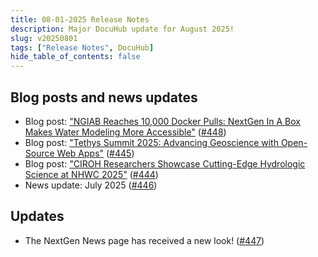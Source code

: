 ```yaml
---
title: 08-01-2025 Release Notes
description: Major DocuHub update for August 2025!
slug: v20250801
tags: ["Release Notes", DocuHub]
hide_table_of_contents: false
---
```


## Blog posts and news updates
- Blog post: ["NGIAB Reaches 10,000 Docker Pulls: NextGen In A Box Makes Water Modeling More Accessible"](/blog/ngiab-10k) ([#448](https://github.com/CIROH-UA/ciroh-ua_website/pull/448))
- Blog post: ["Tethys Summit 2025: Advancing Geoscience with Open-Source Web Apps"](/blog/tethys-summit-2025) ([#445](https://github.com/CIROH-UA/ciroh-ua_website/pull/445))
- Blog post: ["CIROH Researchers Showcase Cutting-Edge Hydrologic Science at NHWC 2025"](/blog/nhwc-2025) ([#444](https://github.com/CIROH-UA/ciroh-ua_website/pull/444))
- News update: July 2025 ([#446](https://github.com/CIROH-UA/ciroh-ua_website/pull/446))

## Updates
- The NextGen News page has received a new look! ([#447](https://github.com/CIROH-UA/ciroh-ua_website/pull/447))

<!-- truncate -->
